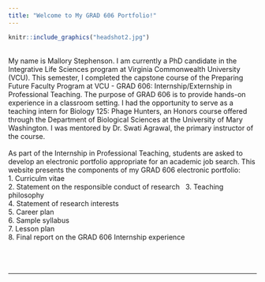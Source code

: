 ```yaml
---
title: "Welcome to My GRAD 606 Portfolio!"
---
```


```r
knitr::include_graphics("headshot2.jpg")
```
<br/>
My name is Mallory Stephenson. I am currently a PhD candidate in the Integrative Life Sciences program at Virginia Commonwealth University (VCU). This semester, I completed the capstone course of the Preparing Future Faculty Program at VCU -  GRAD 606: Internship/Externship in Professional Teaching. The purpose of GRAD 606 is to provide hands-on experience in a classroom setting. I had the opportunity to serve as a teaching intern for Biology 125: Phage Hunters, an Honors course offered through the Department of Biological Sciences at the University of Mary Washington. I was mentored by Dr. Swati Agrawal, the primary instructor of the course. 
<br/>
<br/>
As part of the Internship in Professional Teaching, students are asked to develop an electronic portfolio appropriate for an academic job search. This website presents the components of my GRAD 606 electronic portfolio: <br/> 
    1. Curriculm vitae \
    2. Statement on the responsible conduct of research \ 
    3. Teaching philosophy \
    4. Statement of research interests \
    5. Career plan \
    6. Sample syllabus \
    7. Lesson plan \
    8. Final report on the GRAD 606 Internship experience \
<br/>
<br/>
<br/>
<hr/>
